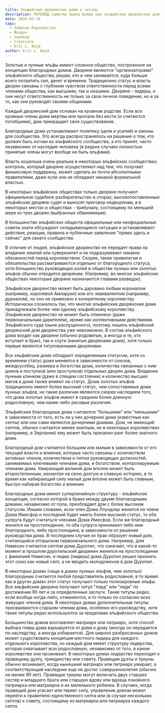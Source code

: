 ```yaml
---
title: Эльфийские дворянские дома и титулы
description: ПЕРЕВОД заметки Эрика Бойда про эльфийские дворянские дома и титулы в фаэруне
date: 2024-03-19
tags:
  - Забытые Королевства
  - Фаэрун
  - перевод
  - translate
  - Eric L. Boyd
author: Eric L. Boyd
---
```


Золотые и лунные эльфы имеют сложное общество, построенное на концепции благородных домов. Дворяне являются "организаторами" эльфийского общества, решая, кто и чем занимается, куда больше всего потратить сил, денег и времени. Традиционно статус и власть дворян связаны с глубоким чувством ответственности перед всеми членами общества, как высшими, так и низшими. Дворяне - лидеры, и они несут ответственность не только за свое личное поведение, но и за то, как они руководят своими общинами.

Каждый дворянский дом основан на кровном родстве. Если все кровные члены дома мертвы или пропали без вести (и считаются погибшими), дом прекращает свое существование. 

Благородные дома устанавливают политику (цели и усилия) и законы для сообщества. Это всегда распространялось на решение о том, кто должен быть изгнан из эльфийского сообщества, а кто принят, часто независимо от наследия человека (в редких случаях полностью принятые члены могут вообще не быть эльфами). 

Власть кошелька очень реальна в некоторых эльфийских сообществах; контроль, который дворяне осуществляют над тем, что получает финансовую поддержку, может сделать их почти абсолютными правителями, даже если они не обладают никакой формальной властью.

В некоторых эльфийских обществах только дворяне получают официальное судебное разбирательство в спорах; высокопоставленные эльфийские дворяне судят и выносят приговор недворянам, а в некоторых местах и обществах - трибуналу, состоящему по меньшей мере из трех дворян (выбранных обвиняемым).

В большинстве эльфийских обществ официальные или неофициальные советы знати обсуждают складывающиеся ситуации и устанавливают действия, реакции, правила и публичные заявления "прямо здесь и сейчас" для своего сообщества.

В отличие от людей, эльфийское дворянство не передает права на владение землей или суверенитет и не подразумевает никаких обязанностей перед королевством. Скорее, такие привилегии и обязательства рассматриваются отдельно от благородного статуса, хотя большинство руководящих ролей в обществе лунных или золотых эльфов обычно отводится дворянам. (Например, во многих эльфийских обществах некоторые дворяне назначаются главами разведок).

Эльфийское дворянство может быть даровано любым короналом (например, королевой Амларуил) или его эквивалентом (например, дурналом), но оно не привязано к конкретному королевству. Исторически сложилось так, что многие эльфийские дворянские дома принадлежали более чем одному эльфийскому королевству. Эльфийское дворянство не может быть отменено (даже первоначальным дарителем), кроме как коллективными действиями Эльфийского суда (ныне распущенного), поэтому лишить эльфийский дворянский дом дворянства уже невозможно. В состав эльфийского дома входят как дворяне (обычно родовитые, а иногда и те, кто вступает в брак), так и слуги (нанятые дворянами дома), хотя только первые являются титулованными дворянами.

Все эльфийские дома обладают определенным статусом, хотя со временем статус дома меняется в зависимости от союзов, междоусобиц, размера и богатства дома, количества связанных с ним домов и поступков (или проступков) отдельных дворян дома. Владение лунным клинком (даже в спящем состоянии) и количество высших магов в доме также влияют на статус. Дома золотых эльфов традиционно имеют более высокий статус, чем сопоставимые дома лунных эльфов, но такие различия являются скорее наследием того, что дома золотых эльфов имеют в среднем более длинную родословную, чем какие-либо расовые различия.

Эльфийские благородные дома считаются "большими" или "меньшими" в зависимости от того, есть ли у них дочерние дома (известные как септы) или они сами являются дочерними домами. Дом, не имеющий септов, обычно считается менее знатным, но в некоторых королевствах (например, в Эарланне) ему может быть присвоен ранг более знатного дома.

Благородный дом считается большим или малым в зависимости от его текущей власти и влияния, которые часто связаны с количеством активных членов, количеством и типом руководящих должностей, занимаемых ключевыми членами дома, и богатством, контролируемым членами дома. Умирающий великий дом вполне может быть второстепенным, несмотря на свою долгую и славную историю, в то время как набирающий силу малый дом вполне может быть главным, быстро набирая богатство и влияние.

Благородные дома имеют суперлинейную структуру - эльфийская концепция, согласно которой в браке между двумя благородными домами, независимо от пола, преобладает дом с более высоким статусом. Иными словами, если член Дома Ллундлар женится на члене Дома Имесфор и последний будет иметь более высокий статус, то оба супруга будут считаться членами Дома Имесфор. Если же благородный женится на простолюдинке, то оба супруга принимают либо имя благородного, либо простолюдина, в зависимости от решения руководства дома. В последнем случае их брак образует новый дом, считающийся отпрыском первоначального дома. Например, дом Нимесин считается септом дома Дуротил, что означает, что в какой-то момент в прошлом дуротильский дворянин женился на простолюдинке с фамилией Нимесин, и лидер (лидеры) дома Дуротил решил признать этот союз как новый септ, а не вводить молодоженов в дом Дуротил.

В некоторых домах (чаще в домах лунных эльфов, чем золотых) благородным считается любой представитель родословной, в то время как в других домах этот статус получают только полнокровные эльфы. Все эльфийские дворяне получают титул "лорд" или "леди" по достижении 90 лет и за определенные заслуги. Такие титулы редко, если вообще когда-либо, отменяются, и то только по согласию всех живущих членов дома. В некоторых домах дополнительные титулы присваиваются старшим членам дома, особенно его руководству, хотя такие титулы редко используются за пределами эльфийского общества.

Большинство домов возглавляет матриарх или патриарх, хотя способ выбора главы дома варьируется от дома к дому (иногда он передается по наследству, а иногда избирается). Для широко разбросанных домов может существовать концепция местного лидера для каждого отдельного королевства, но каждый дом имеет структуру лидерства, которая охватывает всю родословную, независимо от того, в каком королевстве они проживают. В некоторых домах лидерство переходит к правящему дуэту, триединству или совету. Правящие дуэты и триуны обычно возникают, когда нынешний матриарх или патриарх умирает, а соответствующий наследник еще не достиг совершеннолетия (обычно не менее 90 лет). Правящие триуны могут включать двух старших сестер и младшего брата или старшую вдову или вдовца покойного патриарха или матриарха и их маленького ребенка. В случаях, когда правящий дом угасает или теряет силу, управление домом может перейти к правителю единственного септа или (в случае нескольких септов) к совету, состоящему из матриарха или патриарха каждого септа.